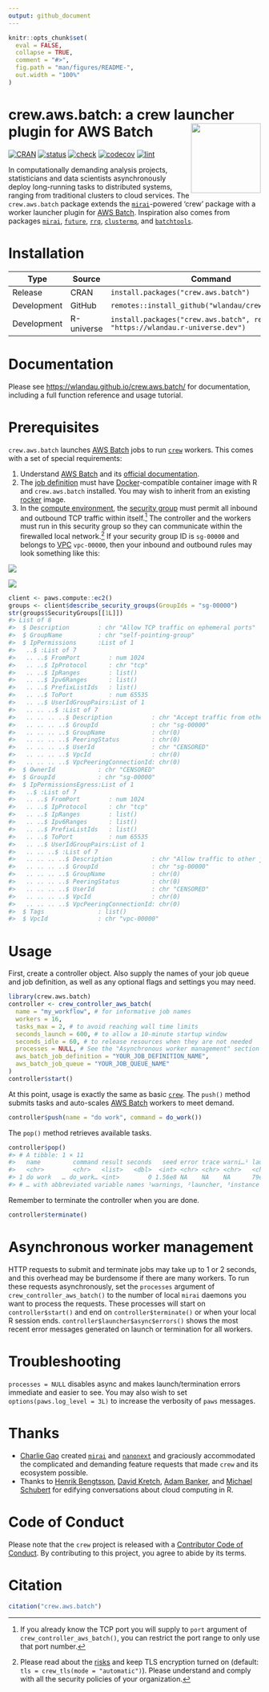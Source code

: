 ```yaml
---
output: github_document
---
```


```r
knitr::opts_chunk$set(
  eval = FALSE,
  collapse = TRUE,
  comment = "#>",
  fig.path = "man/figures/README-",
  out.width = "100%"
)
```

# crew.aws.batch: a crew launcher plugin for AWS Batch <img src='man/figures/logo-readme.png' align="right" height="139"/>

[![CRAN](https://www.r-pkg.org/badges/version/crew.aws.batch)](https://CRAN.R-project.org/package=crew.aws.batch)
[![status](https://www.repostatus.org/badges/latest/active.svg)](https://www.repostatus.org/#Active)
[![check](https://github.com/wlandau/crew.aws.batch/workflows/check/badge.svg)](https://github.com/wlandau/crew.aws.batch/actions?query=workflow%3Acheck)
[![codecov](https://codecov.io/gh/wlandau/crew.aws.batch/branch/main/graph/badge.svg)](https://app.codecov.io/gh/wlandau/crew.aws.batch)
[![lint](https://github.com/wlandau/crew.aws.batch/workflows/lint/badge.svg)](https://github.com/wlandau/crew.aws.batch/actions?query=workflow%3Alint)

In computationally demanding analysis projects, statisticians and data scientists asynchronously deploy long-running tasks to distributed systems, ranging from traditional clusters to cloud services. The `crew.aws.batch` package extends the [`mirai`](https://github.com/shikokuchuo/mirai)-powered 'crew' package with a worker launcher plugin for [AWS Batch](https://aws.amazon.com/batch/). Inspiration also comes from packages [`mirai`](https://github.com/shikokuchuo/mirai), [`future`](https://future.futureverse.org/), [`rrq`](https://mrc-ide.github.io/rrq/), [`clustermq`](https://mschubert.github.io/clustermq/), and [`batchtools`](https://mllg.github.io/batchtools/).

# Installation

Type | Source | Command
---|---|---
Release | CRAN | `install.packages("crew.aws.batch")`
Development | GitHub | `remotes::install_github("wlandau/crew.aws.batch")`
Development | R-universe | `install.packages("crew.aws.batch", repos = "https://wlandau.r-universe.dev")`

# Documentation

Please see <https://wlandau.github.io/crew.aws.batch/> for documentation, including a full function reference and usage tutorial.

# Prerequisites

`crew.aws.batch` launches [AWS Batch](https://aws.amazon.com/batch/) jobs to run [`crew`](https://wlandau.github.io/crew/) workers. This comes with a set of special requirements:

1. Understand [AWS Batch](https://aws.amazon.com/batch/) and its [official documentation](https://aws.amazon.com/batch/).
2. The [job definition](https://docs.aws.amazon.com/batch/latest/userguide/job_definitions.html) must have [Docker](https://www.docker.com/)-compatible container image with R and `crew.aws.batch` installed. You may wish to inherit from an existing [rocker](https://github.com/rocker-org/rocker-versioned2) image.
3. In the [compute environment](https://docs.aws.amazon.com/batch/latest/userguide/compute_environments.html), the [security group](https://docs.aws.amazon.com/vpc/latest/userguide/security-groups.html) must permit all inbound and outbound TCP traffic within itself.^[If you already know the TCP port you will supply to `port` argument of `crew_controller_aws_batch()`, you can restrict the port range to only use that port number.] The controller and the workers must run in this security group so they can communicate within the firewalled local network.^[Please read about the [risks](https://wlandau.github.io/crew/articles/risks.html) and keep TLS encryption turned on (default: `tls = crew_tls(mode = "automatic")`). Please understand and comply with all the security policies of your organization.] If your security group ID is `sg-00000` and belongs to [VPC](https://aws.amazon.com/vpc/) `vpc-00000`, then your inbound and outbound rules may look something like this:

![](./man/figures/inbound.png)

![](./man/figures/outbound.png)

```r
client <- paws.compute::ec2()
groups <- client$describe_security_groups(GroupIds = "sg-00000")
str(groups$SecurityGroups[[1L]])
#> List of 8
#>  $ Description        : chr "Allow TCP traffic on ephemeral ports"
#>  $ GroupName          : chr "self-pointing-group"
#>  $ IpPermissions      :List of 1
#>   ..$ :List of 7
#>   .. ..$ FromPort        : num 1024
#>   .. ..$ IpProtocol      : chr "tcp"
#>   .. ..$ IpRanges        : list()
#>   .. ..$ Ipv6Ranges      : list()
#>   .. ..$ PrefixListIds   : list()
#>   .. ..$ ToPort          : num 65535
#>   .. ..$ UserIdGroupPairs:List of 1
#>   .. .. ..$ :List of 7
#>   .. .. .. ..$ Description           : chr "Accept traffic from other jobs in group."
#>   .. .. .. ..$ GroupId               : chr "sg-00000"
#>   .. .. .. ..$ GroupName             : chr(0)
#>   .. .. .. ..$ PeeringStatus         : chr(0)
#>   .. .. .. ..$ UserId                : chr "CENSORED"
#>   .. .. .. ..$ VpcId                 : chr(0)
#>   .. .. .. ..$ VpcPeeringConnectionId: chr(0)
#>  $ OwnerId            : chr "CENSORED"
#>  $ GroupId            : chr "sg-00000"
#>  $ IpPermissionsEgress:List of 1
#>   ..$ :List of 7
#>   .. ..$ FromPort        : num 1024
#>   .. ..$ IpProtocol      : chr "tcp"
#>   .. ..$ IpRanges        : list()
#>   .. ..$ Ipv6Ranges      : list()
#>   .. ..$ PrefixListIds   : list()
#>   .. ..$ ToPort          : num 65535
#>   .. ..$ UserIdGroupPairs:List of 1
#>   .. .. ..$ :List of 7
#>   .. .. .. ..$ Description           : chr "Allow traffic to other jobs in group."
#>   .. .. .. ..$ GroupId               : chr "sg-00000"
#>   .. .. .. ..$ GroupName             : chr(0)
#>   .. .. .. ..$ PeeringStatus         : chr(0)
#>   .. .. .. ..$ UserId                : chr "CENSORED"
#>   .. .. .. ..$ VpcId                 : chr(0)
#>   .. .. .. ..$ VpcPeeringConnectionId: chr(0)
#>  $ Tags               : list()
#>  $ VpcId              : chr "vpc-00000"
```

# Usage

First, create a controller object. Also supply the names of your job queue and job definition, as well as any optional flags and settings you may need.

```r
library(crew.aws.batch)
controller <- crew_controller_aws_batch(
  name = "my_workflow", # for informative job names
  workers = 16,
  tasks_max = 2, # to avoid reaching wall time limits
  seconds_launch = 600, # to allow a 10-minute startup window
  seconds_idle = 60, # to release resources when they are not needed
  processes = NULL, # See the "Asynchronous worker management" section below.
  aws_batch_job_definition = "YOUR_JOB_DEFINITION_NAME",
  aws_batch_job_queue = "YOUR_JOB_QUEUE_NAME"
)
controller$start()
```

At this point, usage is exactly the same as basic [`crew`](https://wlandau.github.io/crew). The `push()` method submits tasks and auto-scales [AWS Batch](https://aws.amazon.com/batch/) workers to meet demand.

```r
controller$push(name = "do work", command = do_work())
```

The `pop()` method retrieves available tasks.

```r
controller$pop()
#> # A tibble: 1 × 11
#>   name         command result seconds   seed error trace warni…¹ launc…² worker insta…³
#>   <chr>        <chr>   <list>   <dbl>  <int> <chr> <chr> <chr>   <chr>    <int> <chr>  
#> 1 do work   … do_work… <int>        0 1.56e8 NA    NA    NA      79e71c…      1 7686b2…
#> # … with abbreviated variable names ¹​warnings, ²​launcher, ³​instance
```

Remember to terminate the controller when you are done.

```r
controller$terminate()
```

# Asynchronous worker management

HTTP requests to submit and terminate jobs may take up to 1 or 2 seconds, and this overhead may be burdensome if there are many workers. To run these requests asynchronously, set the `processes` argument of `crew_controller_aws_batch()` to the number of local `mirai` daemons you want to process the requests. These processes will start on `controller$start()` and end on `controller$terminate()` or when your local R session ends. `controller$launcher$async$errors()` shows the most recent error messages generated on launch or termination for all workers.

# Troubleshooting

`processes = NULL` disables async and makes launch/termination errors immediate and easier to see. You may also wish to set `options(paws.log_level = 3L)` to increase the verbosity of `paws` messages.

# Thanks

* [Charlie Gao](https://github.com/shikokuchuo) created [`mirai`](https://github.com/shikokuchuo/mirai) and [`nanonext`](https://github.com/shikokuchuo/nanonext) and graciously accommodated the complicated and demanding feature requests that made `crew` and its ecosystem possible.
* Thanks to [Henrik Bengtsson](https://github.com/HenrikBengtsson), [David Kretch](https://github.com/davidkretch), [Adam Banker](https://github.com/adambanker), and [Michael Schubert](https://github.com/mschubert) for edifying conversations about cloud computing in R.

# Code of Conduct

Please note that the `crew` project is released with a [Contributor Code of Conduct](https://github.com/wlandau/crew/blob/main/CODE_OF_CONDUCT.md). By contributing to this project, you agree to abide by its terms.

# Citation

```r
citation("crew.aws.batch")
```
